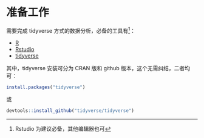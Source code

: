 # 准备工作 {#prerequisites}

需要完成 tidyverse 方式的数据分析，必备的工具有^[Rstudio 为建议必备，其他编辑器也可]：

* [R](https://mirrors.tuna.tsinghua.edu.cn/CRAN/bin/windows/)
* [Rstudio](https://www.rstudio.com/products/rstudio/download/)
* [tidyverse](https://www.tidyverse.org/)

其中，tidyverse 安装可分为 CRAN 版和 github 版本，这个无需纠结，二者均可：

```r
install.packages("tidyverse")
```

或

```r
devtools::install_github("tidyverse/tidyverse")
```



